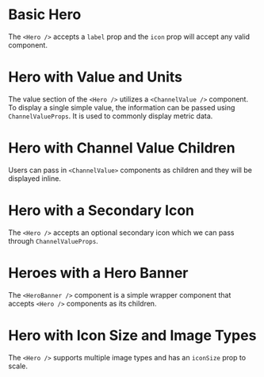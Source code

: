 
# Basic Hero

The `<Hero />` accepts a `label` prop and the `icon` prop will accept any valid component.

<BasicHero />

# Hero with Value and Units

The value section of the `<Hero />` utilizes a `<ChannelValue />` component.
To display a single simple value, the information can be passed using `ChannelValueProps`. It is used to commonly display metric data.

<HeroWithValueAndUnits />

# Hero with Channel Value Children

Users can pass in `<ChannelValue>` components as children and they will be displayed inline.

<HeroWithChannelValue />

# Hero with a Secondary Icon

The `<Hero />` accepts an optional secondary icon which we can pass through `ChannelValueProps`.

<HeroWithSecondaryIcon />

# Heroes with a Hero Banner

The `<HeroBanner />` component is a simple wrapper component that accepts `<Hero />` components as its children.

<HeroBanner />

# Hero with Icon Size and Image Types

The `<Hero />` supports multiple image types and has an `iconSize` prop to scale.

<HeroBannerWithIconSize />
